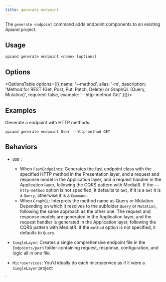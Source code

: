 ```yaml
---
title: generate endpoint
---
```



The `generate endpoint` command adds endpoint components to an existing Apiand project.

## Usage

```
apiand generate endpoint <name> [options]
```

## Options

<OptionsTable options={[{
    name: '--method',
    alias: '-m',
    description: 'Method for REST (Get, Post, Put, Patch, Delete) or GraphQL (Query, Mutation)',
    required: false,
    example: '--http-method Get'
}]}/>

## Examples

Generate a endpoint with HTTP methods:
```
apiand generate endpoint User --http-method GET
```

## Behaviors

- `DDD` :
    - When `FastEndpoints`: Generates the fast endpoint class with the specified HTTP method in the Presentation layer, and a request and response model in the Application layer, and a request handler in the Application layer, following the CQRS pattern with MediatR. If the `--http-method` option is not specified, it defaults to `Get`, if it is a `Get` it is a `Query`, otherwise it is a `Command`.
    - When `GraphQL`: Interprets the method name as Query or Mutation. Depending on which it resolves to the subfolder `Query` or `Mutation`, following the same approach as the other one. The request and response models are generated in the Application layer, and the request handler is generated in the Application layer, following the CQRS pattern with MediatR. If the `method` option is not specified, it defaults to `Query`.

- `SingleLayer`: Creates a single comprehensive endpoint file in the `Endpoints/path` folder containing request, response, configuration, and logic all in one file.

- `Microservices`: You'd ideally do each microservice as if it were a `SingleLayer` project

`